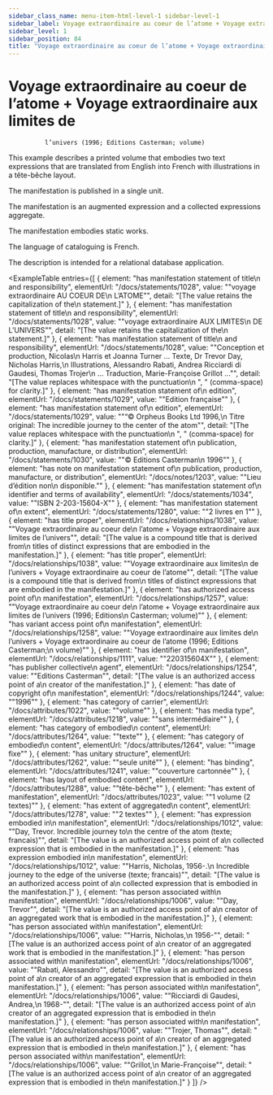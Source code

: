 ```yaml
---
sidebar_class_name: menu-item-html-level-1 sidebar-level-1
sidebar_label: Voyage extraordinaire au coeur de l’atome + Voyage extraordinaire aux limites de l’univers (1996; Editions Casterman; volume)
sidebar_level: 1
sidebar_position: 84
title: "Voyage extraordinaire au coeur de l’atome + Voyage extraordinaire aux limites de\n              l’univers (1996; Editions Casterman; volume)"
---
```


# Voyage extraordinaire au coeur de l’atome + Voyage extraordinaire aux limites de
              l’univers (1996; Editions Casterman; volume)

This example describes a printed volume that embodies two text expressions that are
              translated from English into French with illustrations in a tête-bêche layout.

The manifestation is published in a single unit.

The manifestation is an augmented expression and a collected expressions
              aggregate.

The manifestation embodies static works.

The language of cataloguing is French.

The description is intended for a relational database application.

<ExampleTable
  entries={[
    {
      element: "has manifestation statement of title\n                      and responsibility",
      elementUrl: "/docs/statements/1028",
      value: "\"voyage extraordinaire AU COEUR DE\n                    L’ATOME\"",
      detail: "[The value retains the capitalization of the\n                      statement.]"
    },
    {
      element: "has manifestation statement of title\n                      and responsibility",
      elementUrl: "/docs/statements/1028",
      value: "\"voyage extraordinaire AUX LIMITES\n                    DE L’UNIVERS\"",
      detail: "[The value retains the capitalization of the\n                      statement.]"
    },
    {
      element: "has manifestation statement of title\n                      and responsibility",
      elementUrl: "/docs/statements/1028",
      value: "\"Conception et production, Nicolas\n                    Harris et Joanna Turner … Texte, Dr Trevor Day, Nicholas Harris,\n                    Illustrations, Alessandro Rabati, Andrea Ricciardi di Gaudesi, Thomas Trojer\n                    … Traduction, Marie-Françoise Grillot …\"",
      detail: "[The value replaces whitespace with the punctuation\n                      \", \" (comma-space) for clarity.]"
    },
    {
      element: "has manifestation statement of\n                    edition",
      elementUrl: "/docs/statements/1029",
      value: "\"Edition française\""
    },
    {
      element: "has manifestation statement of\n                      edition",
      elementUrl: "/docs/statements/1029",
      value: "\"“© Orpheus Books Ltd 1996,\n                    Titre original: The incredible journey to the center of the atom\"",
      detail: "[The value replaces whitespace with the punctuation\n                      \", \" (comma-space) for clarity.]"
    },
    {
      element: "has manifestation statement of\n                    publication, production, manufacture, or distribution",
      elementUrl: "/docs/statements/1030",
      value: "\"© Editions Casterman\n                  1996\""
    },
    {
      element: "has note on manifestation statement of\n                    publication, production, manufacture, or distribution",
      elementUrl: "/docs/notes/1203",
      value: "\"Lieu d’édition non\n                  disponible.\""
    },
    {
      element: "has manifestation statement of\n                    identifier and terms of availability",
      elementUrl: "/docs/statements/1034",
      value: "\"ISBN 2-203-15604-X\""
    },
    {
      element: "has manifestation statement of\n                    extent",
      elementUrl: "/docs/statements/1280",
      value: "\"2 livres en 1\""
    },
    {
      element: "has title proper",
      elementUrl: "/docs/relationships/1038",
      value: "\"Voyage extraordinaire au coeur de\n                    l’atome + Voyage extraordinaire aux limites de l’univers\"",
      detail: "[The value is a compound title that is derived from\n                      titles of distinct expressions that are embodied in the manifestation.]"
    },
    {
      element: "has title proper",
      elementUrl: "/docs/relationships/1038",
      value: "\"Voyage extraordinaire aux limites\n                    de l’univers + Voyage extraordinaire au coeur de l’atome\"",
      detail: "[The value is a compound title that is derived from\n                      titles of distinct expressions that are embodied in the manifestation.]"
    },
    {
      element: "has authorized access point of\n                    manifestation",
      elementUrl: "/docs/relationships/1257",
      value: "\"Voyage extraordinaire au coeur de\n                  l’atome + Voyage extraordinaire aux limites de l’univers (1996; Editions\n                  Casterman; volume)\""
    },
    {
      element: "has variant access point of\n                    manifestation",
      elementUrl: "/docs/relationships/1258",
      value: "\"Voyage extraordinaire aux limites de\n                  l’univers + Voyage extraordinaire au coeur de l’atome (1996; Editions Casterman;\n                  volume)\""
    },
    {
      element: "has identifier of\n                  manifestation",
      elementUrl: "/docs/relationships/1111",
      value: "\"220315604X\""
    },
    {
      element: "has publisher collective\n                    agent",
      elementUrl: "/docs/relationships/1254",
      value: "\"Editions Casterman\"",
      detail: "[The value is an authorized access point of a\n                      creator of the manifestation.]"
    },
    {
      element: "has date of copyright of\n                    manifestation",
      elementUrl: "/docs/relationships/1244",
      value: "\"1996\""
    },
    {
      element: "has category of carrier",
      elementUrl: "/docs/attributes/1022",
      value: "\"volume\""
    },
    {
      element: "has media type",
      elementUrl: "/docs/attributes/1218",
      value: "\"sans intermédiaire\""
    },
    {
      element: "has category of embodied\n                  content",
      elementUrl: "/docs/attributes/1264",
      value: "\"texte\""
    },
    {
      element: "has category of embodied\n                  content",
      elementUrl: "/docs/attributes/1264",
      value: "\"image fixe\""
    },
    {
      element: "has unitary structure",
      elementUrl: "/docs/attributes/1262",
      value: "\"seule unité\""
    },
    {
      element: "has binding",
      elementUrl: "/docs/attributes/1241",
      value: "\"couverture cartonnée\""
    },
    {
      element: "has layout of embodied content",
      elementUrl: "/docs/attributes/1288",
      value: "\"tête-bêche\""
    },
    {
      element: "has extent of manifestation",
      elementUrl: "/docs/attributes/1023",
      value: "\"1 volume (2 textes)\""
    },
    {
      element: "has extent of aggregated\n                  content",
      elementUrl: "/docs/attributes/1278",
      value: "\"2 textes\""
    },
    {
      element: "has expression embodied in\n                      manifestation",
      elementUrl: "/docs/relationships/1012",
      value: "\"Day, Trevor. Incredible journey to\n                    the centre of the atom (texte; francais)\"",
      detail: "[The value is an authorized access point of a\n                      collected expression that is embodied in the manifestation.]"
    },
    {
      element: "has expression embodied in\n                      manifestation",
      elementUrl: "/docs/relationships/1012",
      value: "\"Harris, Nicholas, 1956-.\n                    Incredible journey to the edge of the universe (texte; francais)\"",
      detail: "[The value is an authorized access point of a\n                      collected expression that is embodied in the manifestation.]"
    },
    {
      element: "has person associated with\n                      manifestation",
      elementUrl: "/docs/relationships/1006",
      value: "\"Day, Trevor\"",
      detail: "[The value is an authorized access point of a\n                      creator of an aggregated work that is embodied in the manifestation.]"
    },
    {
      element: "has person associated with\n                      manifestation",
      elementUrl: "/docs/relationships/1006",
      value: "\"Harris, Nicholas,\n                    1956-\"",
      detail: "[The value is an authorized access point of a\n                      creator of an aggregated work that is embodied in the manifestation.]"
    },
    {
      element: "has person associated with\n                      manifestation",
      elementUrl: "/docs/relationships/1006",
      value: "\"Rabati, Alessandro\"",
      detail: "[The value is an authorized access point of a\n                      creator of an aggregated expression that is embodied in the\n                      manifestation.]"
    },
    {
      element: "has person associated with\n                      manifestation",
      elementUrl: "/docs/relationships/1006",
      value: "\"Ricciardi di Gaudesi, Andrea,\n                    1968-\"",
      detail: "[The value is an authorized access point of a\n                      creator of an aggregated expression that is embodied in the\n                      manifestation.]"
    },
    {
      element: "has person associated with\n                      manifestation",
      elementUrl: "/docs/relationships/1006",
      value: "\"Trojer, Thomas\"",
      detail: "[The value is an authorized access point of a\n                      creator of an aggregated expression that is embodied in the\n                      manifestation.]"
    },
    {
      element: "has person associated with\n                      manifestation",
      elementUrl: "/docs/relationships/1006",
      value: "\"Grillot,\n                    Marie-Françoise\"",
      detail: "[The value is an authorized access point of a\n                      creator of an aggregated expression that is embodied in the\n                      manifestation.]"
    }
  ]}
/>

